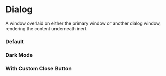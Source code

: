 
<Meta of={DialogStories} />

# Dialog

<p className="italic">
  A window overlaid on either the primary window or another dialog window, rendering the content underneath inert.
</p>

<RadixDocs componentName="dialog" />

### Default

<Canvas of={DialogStories.Default} />

### Dark Mode

<div className="story-dark">
  <Story of={DialogStories.DarkMode} />
</div>

### With Custom Close Button

<Canvas of={DialogStories.WithCustomClose} />
